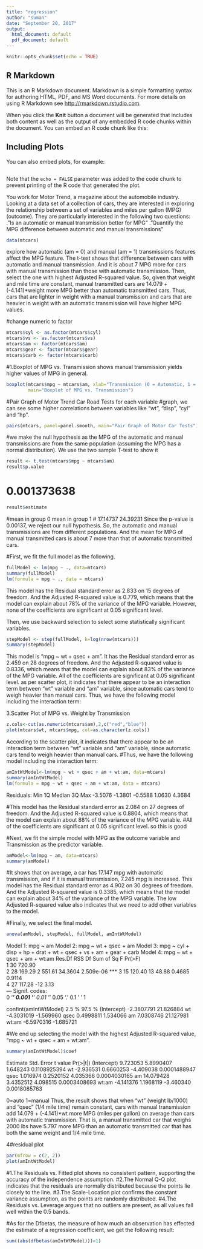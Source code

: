 ```yaml
---
title: "regression"
author: "suman"
date: "September 20, 2017"
output:
  html_document: default
  pdf_document: default
---
```


```r
knitr::opts_chunk$set(echo = TRUE)
```

## R Markdown

This is an R Markdown document. Markdown is a simple formatting syntax for authoring HTML, PDF, and MS Word documents. For more details on using R Markdown see <http://rmarkdown.rstudio.com>.

When you click the **Knit** button a document will be generated that includes both content as well as the output of any embedded R code chunks within the document. You can embed an R code chunk like this:


## Including Plots

You can also embed plots, for example:

```r
```

Note that the `echo = FALSE` parameter was added to the code chunk to prevent printing of the R code that generated the plot.

You work for Motor Trend, a magazine about the automobile industry. Looking at a data set of a collection of cars, they are interested in exploring the relationship between a set of variables and miles per gallon (MPG) (outcome). They are particularly interested in the following two questions:
."Is an automatic or manual transmission better for MPG"
."Quantify the MPG difference between automatic and manual transmissions" 

```r
data(mtcars)
```

explore how automatic (am = 0) and manual (am = 1) 
transmissions features affect the MPG feature. The t-test shows that  difference between cars with automatic 
and manual transmission. And it is about 7 MPG more for cars with manual transmission than those with automatic transmission. 
Then, select the one with highest Adjusted R-squared value. So, given that weight 
and mile time are constant, manual transmitted cars are 14.079 + (-4.141)*weight more MPG better than automatic transmitted cars. Thus, cars that are lighter in weight with a manual transmission and cars that are heavier 
in weight with an automatic transmission will have higher MPG values.

#change numeric to factor
```r
mtcars$cyl <- as.factor(mtcars$cyl)
mtcars$vs <- as.factor(mtcars$vs)
mtcars$am <- factor(mtcars$am)
mtcars$gear <- factor(mtcars$gear)
mtcars$carb <- factor(mtcars$carb)
```
#1.Boxplot of MPG vs. Transmission shows manual transmission yields higher values of MPG in general. 
```r
boxplot(mtcars$mpg ~ mtcars$am, xlab="Transmission (0 = Automatic, 1 = Manual)", ylab="MPG",
        main="Boxplot of MPG vs. Transmission")
```

#Pair Graph of Motor Trend Car Road Tests for each variable
#graph, we can see some higher correlations between variables like "wt", "disp", "cyl" and "hp". 
```r
pairs(mtcars, panel=panel.smooth, main="Pair Graph of Motor Car Tests")
```

#we make the null hypothesis as the MPG of the automatic and manual transmissions are from the same population (assuming the MPG has a normal distribution). We use the two sample T-test to show it
```r
result <- t.test(mtcars$mpg ~ mtcars$am)
result$p.value
```
# 0.001373638
```r
result$estimate
```
#mean in group 0 mean in group 1 
#       17.14737        24.39231
Since the p-value is 0.00137, we reject our null hypothesis. So, the automatic and manual transmissions are from different populations. And the mean for MPG of manual transmitted cars is about 7 more than that of automatic transmitted cars.


#First, we fit the full model as the following.
```r
fullModel <- lm(mpg ~ ., data=mtcars)
summary(fullModel) 
lm(formula = mpg ~ ., data = mtcars)
```
This model has the Residual standard error as 2.833 on 15 degrees of freedom. And the Adjusted R-squared value is 0.779, 
which means that the model can explain about 78% of the variance of the MPG variable. However, none of the coefficients are 
significant at 0.05 significant level.


Then, we use backward selection to select some statistically significant variables.
```r
stepModel <- step(fullModel, k=log(nrow(mtcars)))
summary(stepModel) 
```

This model is "mpg ~ wt + qsec + am". It has the Residual standard error as 2.459 on 28 degrees of freedom. And the Adjusted R-squared value is 0.8336, 
which means that the model can explain about 83% of the variance of the MPG variable. All of the coefficients are significant at 0.05 significant level.
as per scatter plot, it indicates that there appear to be an interaction term 
between "wt" variable and "am" variable, since automatic cars tend to weigh heavier than manual cars. Thus, we have the following model including the interaction term:


3.Scatter Plot of MPG vs. Weight by Transmission
```r
z.cols<-cut(as.numeric(mtcars$am),2,c("red","blue"))
plot(mtcars$wt, mtcars$mpg, col=as.character(z.cols))
```
According to the scatter plot, it indicates that there appear to be an interaction term between "wt" variable and "am" variable, since automatic cars tend to weigh heavier than manual cars. 
#Thus, we have the following model including the interaction term:
```r
amIntWtModel<-lm(mpg ~ wt + qsec + am + wt:am, data=mtcars)
summary(amIntWtModel)
lm(formula = mpg ~ wt + qsec + am + wt:am, data = mtcars)
```
Residuals:
    Min      1Q  Median      3Q     Max 
-3.5076 -1.3801 -0.5588  1.0630  4.3684 

#This model has the Residual standard error as 2.084 on 27 degrees of freedom. And the Adjusted R-squared value is 0.8804, which means that the model can explain about 88% of the variance of the MPG variable. 
#All of the coefficients are significant at 0.05 significant level. so this is good

#Next, we fit the simple model with MPG as the outcome variable and Transmission as the predictor variable.
```r
amModel<-lm(mpg ~ am, data=mtcars)
summary(amModel)
```
#It shows that on average, a car has 17.147 mpg with automatic transmission, and if it is manual transmission, 7.245 mpg is increased. 
This model has the Residual standard error as 4.902 on 30 degrees of freedom. And the Adjusted R-squared value is 0.3385, which means that the model 
can explain about 34% of the variance of the MPG variable. The low Adjusted R-squared value also indicates that we need to add other variables to the model.


#Finally, we select the final model.
```r
anova(amModel, stepModel, fullModel, amIntWtModel) 
```
Model 1: mpg ~ am
Model 2: mpg ~ wt + qsec + am
Model 3: mpg ~ cyl + disp + hp + drat + wt + qsec + vs + am + gear + carb
Model 4: mpg ~ wt + qsec + am + wt:am
  Res.Df    RSS  Df Sum of Sq       F    Pr(>F)    
1     30 720.90                                    
2     28 169.29   2    551.61 34.3604 2.509e-06 ***
3     15 120.40  13     48.88  0.4685    0.9114    
4     27 117.28 -12      3.13                      
---
Signif. codes:  
0 '***' 0.001 '**' 0.01 '*' 0.05 '.' 0.1 ' ' 1

confint(amIntWtModel) 
                 2.5 %    97.5 %
(Intercept) -2.3807791 21.826884
wt          -4.3031019 -1.569960
qsec         0.4998811  1.534066
am           7.0308746 21.127981
wt:am       -6.5970316 -1.685721

#We end up selecting the model with the highest Adjusted R-squared value, "mpg ~ wt + qsec + am + wt:am".
```r
summary(amIntWtModel)$coef
```
Estimate Std. Error   t value     Pr(>|t|)
(Intercept)  9.723053  5.8990407  1.648243 0.1108925394
wt          -2.936531  0.6660253 -4.409038 0.0001488947
qsec         1.016974  0.2520152  4.035366 0.0004030165
am          14.079428  3.4352512  4.098515 0.0003408693
wt:am       -4.141376  1.1968119 -3.460340 0.0018085763

0=auto 1=manual
Thus, the result shows that when "wt" (weight lb/1000) and "qsec" (1/4 mile time) remain constant, cars with manual transmission add 14.079 + (-4.141)*wt more MPG (miles per gallon) on average than cars with automatic transmission. That is, a manual transmitted car that weighs 2000 lbs have 5.797 more MPG than an automatic transmitted car that has both the same weight and 1/4 mile time.


4#residual plot
```r
par(mfrow = c(2, 2))
plot(amIntWtModel)
```

#1.The Residuals vs. Fitted plot shows no consistent pattern, supporting the accuracy of the independence assumption.
#2.The Normal Q-Q plot indicates that the residuals are normally distributed because the points lie closely to the line.
#3.The Scale-Location plot confirms the constant variance assumption, as the points are randomly distributed.
#4.The Residuals vs. Leverage argues that no outliers are present, as all values fall well within the 0.5 bands.


#As for the Dfbetas, the measure of how much an observation has effected the estimate of a regression coefficient, we get the following result:
```r
sum((abs(dfbetas(amIntWtModel)))>1)
```
